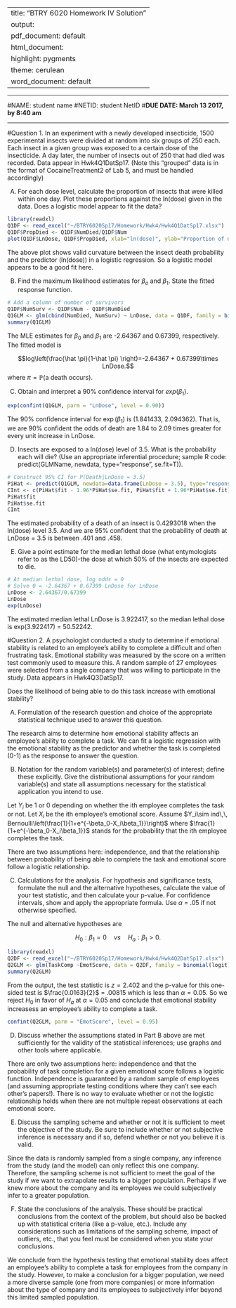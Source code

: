 

---
title: "BTRY 6020 Homework IV Solution"
output:
  pdf_document: default
  html_document:
    highlight: pygments
    theme: cerulean
  word_document: default
---
-----


#NAME: student name
#NETID: student NetID
#**DUE DATE: March 13 2017, by 8:40 am**  

-----

#Question 1. 
In an experiment with a newly developed insecticide, 1500 experimental insects were divided at random into six groups of 250 each. Each insect in a given group was exposed to a certain dose of the insecticide. A day later, the number of insects out of 250 that had died was recorded. Data appear in Hwk4Q1DatSp17. (Note this "grouped" data is in the format of CocaineTreatment2 of Lab 5, and must be handled accordingly)

A)	For each dose level, calculate the proportion of insects that were killed within one day. Plot these proportions against the ln(dose) given in the data. Does a logistic model appear to fit the data?

```{r, message=F, warning=F, fig.height=4, fig.width=5}
library(readxl)
Q1DF <- read_excel("~/BTRY6020Sp17/Homework/Hwk4/Hwk4Q1DatSp17.xlsx")
Q1DF$PropDied <- Q1DF$NumDied/Q1DF$Num
plot(Q1DF$LnDose, Q1DF$PropDied, xlab="ln(dose)", ylab="Proportion of died insects")
```

The above plot shows valid curvature between the insect death probability and the predictor (ln(dose)) in a logistic regression. So a logistic model appears to be a good fit here.

B)	Find the maximum likelihood estimates for $\beta_o$ and $\beta_1$. State the fitted response function.

```{r, message=F, warning=F}
# Add a column of number of survivors
Q1DF$NumSurv <- Q1DF$Num - Q1DF$NumDied
Q1GLM <- glm(cbind(NumDied, NumSurv) ~ LnDose, data = Q1DF, family = binomial(logit))
summary(Q1GLM)
```

The MLE estimates for $\beta_0$ and $\beta_1$ are -2.64367 and 0.67399, respectively. The fitted model is 

$$log\left(\frac{\hat \pi}{1-\hat \pi}  \right)=-2.64367 + 0.67399\times LnDose.$$
where $\pi=\mathbb P(\text{a death occurs})$.

C)	Obtain and interpret a 90% confidence interval for $exp(\beta_1)$. 

```{r, message=F, warning=F}
exp(confint(Q1GLM, parm = "LnDose", level = 0.90))
```

The 90% confidence interval for $\exp(\beta_1)$ is (1.841433, 2.094362). That is, we are 90% confident the odds of death are 1.84 to 2.09 times greater for every unit increase in LnDose.

D)	Insects are exposed to a ln(dose) level of 3.5. What is the probability each will die? (Use an appropriate inferential procedure; sample R code: predict(GLMName, newdata, type="response", se.fit=T)).

```{r}
# Construct 95% CI for P(Death|LnDose = 3.5)
PiHat <- predict(Q1GLM, newdata=data.frame(LnDose = 3.5), type="response", se.fit=T)
CInt <- c(PiHat$fit - 1.96*PiHat$se.fit, PiHat$fit + 1.96*PiHat$se.fit)
PiHat$fit
PiHat$se.fit
CInt

```

The estimated probability of a death of an insect is 0.4293018 when the ln(dose) level 3.5. And we are 95% confident that the probability of death at LnDose = 3.5 is between .401 and .458.

E)	Give a point estimate for the median lethal dose (what entymologists refer to as the LD50)-the dose at which 50% of the insects are expected to die.

```{r}
# At median lethal dose, log odds = 0
# Solve 0 = -2.64367 + 0.67399 LnDose for LnDose
LnDose <- 2.64367/0.67399
LnDose
exp(LnDose)
```
The estimated median lethal LnDose is 3.922417, so the median lethal dose is exp(3.922417) = 50.52242.









#Question 2. 
A psychologist conducted a study to determine if emotional stability is related to an employee's ability to complete a difficult and often frustrating task. Emotional stability was measured by the score on a written test commonly used to measure this. A random sample of 27 employees were selected from a single company that was willing to participate in the study. Data appears in Hwk4Q3DatSp17.

Does the likelihood of being able to do this task increase with emotional stability?

A)	Formulation of the research question and choice of the appropriate statistical technique used to answer this question. 

The research aims to determine how emotional stability affects an employee's ability to complete a task. We can fit a logistic regression with the emotional stability as the predictor and whether the task is completed (0-1) as the response to answer the question.

B)	Notation for the random variable(s) and parameter(s) of interest; define these explicitly. Give the distributional assumptions for your random variable(s) and state all assumptions necessary for the statistical application you intend to use.

Let $Y_i$ be 1 or 0 depending on whether the ith employee completes the task or not. Let $X_i$ be the ith employee's emotional score. Assume $Y_i\sim ind\,\, Bernoulli\left(\frac{1}{1+e^{-\beta_0-X_i\beta_1}}\right)$ where $\frac{1}{1+e^{-\beta_0-X_i\beta_1}}$ stands for the probability that the ith employee completes the task.

There are two assumptions here: independence, and that the relationship between probability of being able to complete the task and emotional score follow a logistic relationship.

C)	Calculations for the analysis. For hypothesis and significance tests, formulate the null and the alternative hypotheses, calculate the value of your test statistic, and then calculate your p-value. For confidence intervals, show and apply the appropriate formula. Use $\alpha$ = .05 if not otherwise specified.

The null and alternative hypotheses are

$$H_0: \beta_1=0 \quad vs\quad H_a: \beta_1 > 0.$$

```{r, message=F, warning=F}
library(readxl)
Q2DF <- read_excel("~/BTRY6020Sp17/Homework/Hwk4/Hwk4Q2DatSp17.xlsx")
Q2GLM <- glm(TaskComp ~EmotScore, data = Q2DF, family = binomial(logit))
summary(Q2GLM)
```

From the output, the test statistic is $z=2.402$ and the p-value for this one-sided test is $\frac{0.0163}{2}$ = .00815 which is less than $\alpha=0.05$. So we reject $H_0$ in favor of $H_a$ at $\alpha = 0.05$ and conclude that emotional stability increasess an employee's ability to complete a task. 

```{r, message=F, warning=F}
confint(Q2GLM, parm = "EmotScore", level = 0.95)
```

D)	Discuss whether the assumptions stated in Part B above are met sufficiently for the validity of the statistical inferences; use graphs and other tools where applicable.

There are only two assumptions here: independence and that the probability of task completion for a given emotional score follows a logistic function. Independence is guaranteed by a random sample of employees (and assuming appropriate testing conditions where they can't see each other's papers!). There is no way to evaluate whether or not the logistic relationship holds when there are not multiple repeat observations at each emotional score.

E)	Discuss the sampling scheme and whether or not it is sufficient to meet the objective of the study. Be sure to include whether or not subjective inference is necessary and if so, defend whether or not you believe it is valid.

Since the data is randomly sampled from a single company, any inference from the study (and the model) can only reflect this one company. Therefore, the sampling scheme is not sufficient to meet the goal of the study if we want to extrapolate results to a bigger population. Perhaps if we knew more about the company and its employees we could subjectively infer to a greater population.

F)	State the conclusions of the analysis. These should be practical conclusions from the context of the problem, but should also be backed up with statistical criteria (like a p-value, etc.). Include any considerations such as limitations of the sampling scheme, impact of outliers, etc., that you feel must be considered when you state your conclusions.

We conclude from the hypothesis testing that emotional stability does affect an employee's ability to complete a task for employees from the company in the study. However, to make a conclusion for a bigger population, we need a more diverse sample (one from more companies) or more information about the type of company and its employees to subjectively infer beyond this limited sampled population. 